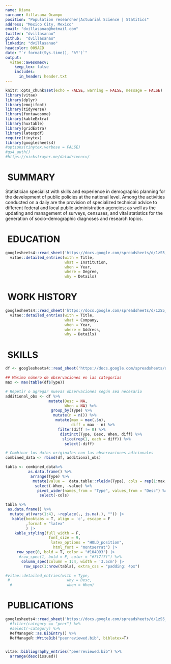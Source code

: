 ```yaml
---
name: Diana
surname: Villasana Ocampo
position: "Population researcher|Actuarial Science | Statitics"
address: "Mexico City, Mexico"
email: "dvillasanao@hotmail.com"
twitter: "dvillasanao"
github:  "dvillasanao"
linkedin: "dvillasanao"
headcolor: 009ACD
date: "`r format(Sys.time(), '%Y')`"
output:
  vitae::awesomecv:
    keep_tex: false
    includes:
      in_header: header.txt
---
```


```r
knitr::opts_chunk$set(echo = FALSE, warning = FALSE, message = FALSE)
library(vitae)
library(dplyr)
library(emojifont)
library(tidyverse)
library(fontawesome)
library(kableExtra)
library(huxtable)
library(gridExtra)
library(latexpdf)
require(tinytex)
library(googlesheets4)
#options(tinytex.verbose = FALSE)
#gs4_auth()
#https://nickstrayer.me/datadrivencv/
```

\faBookmark  \ SUMMARY
============================
Statistician specialist with skills and experience in demographic planning for the development of public policies at the national level. Among the activities conducted on a daily are the provision of specialized technical advice to different federal and local public administration agencies; as well as the updating and management of surveys, censuses, and vital statistics for the generation of socio-demographic diagnoses and research topics.  

\faGraduationCap \ EDUCATION
============================


```r
googlesheets4::read_sheet('https://docs.google.com/spreadsheets/d/1zS5_1hPhYhE-T9f7FlXPP4SI5UnGy0C0BhFVqK1IBWU/edit?usp=sharing', sheet="Education") %>%
  vitae::detailed_entries(with = Title, 
                          what = Institution,
                          when = Year,
                          where = Degree, 
                          why = Details)
```


\faBook \ WORK HISTORY
============================

```r
googlesheets4::read_sheet('https://docs.google.com/spreadsheets/d/1zS5_1hPhYhE-T9f7FlXPP4SI5UnGy0C0BhFVqK1IBWU/edit?usp=sharing', sheet="Work History") %>%
  vitae::detailed_entries(with = Title, 
                          what = Company,
                          when = Year,
                          where = Address, 
                          why = Details)
```
\newpage  
 
\faCogs \ SKILLS
============================

```r
df <- googlesheets4::read_sheet('https://docs.google.com/spreadsheets/d/1zS5_1hPhYhE-T9f7FlXPP4SI5UnGy0C0BhFVqK1IBWU/edit?usp=sharing', sheet="Skills") 

## Máximo número de observaciones en las categorías
max <- max(table(df$Type))

# Repetir o agregar nuevas observaciones según sea necesario
additional_obs <- df %>%
                   mutate(Desc = NA, 
                          When = NA) %>%
                    group_by(Type) %>%
                     mutate(n = n()) %>%
                      mutate(max = max(.$n), 
                             diff = max - n) %>%
                       filter(diff != 0) %>%
                        distinct(Type, Desc, When, diff) %>%
                         slice(rep(1, each = diff)) %>%
                          select(-diff)

# Combinar los datos originales con las observaciones adicionales
combined_data <- rbind(df, additional_obs)

tabla <- combined_data%>%
          as.data.frame() %>%
           arrange(Type) %>% 
            mutate(value =  data.table::rleidv(Type), cols = rep(1:max, times = 4)) %>%
             select(-When, -value) %>%
              pivot_wider(names_from = "Type", values_from = "Desc") %>% 
               select(-cols)

tabla %>% 
 as.data.frame() %>% 
  mutate_at(vars(1:4), ~replace(., is.na(.), "")) |>
   kable(booktabs = T, align = 'c', escape = F
         ,format = "latex"
         ) |>
    kable_styling(full_width = F, 
                   font_size = 9, 
                    latex_options = "HOLD_position", 
                     html_font = "montserrat") |>
     row_spec(0, bold = T, color = "#104D93") |>
      #row_spec(1, bold = F, color = "#7f7f7f") %>%
       column_spec(column = 1:4, width = '3.5cm') |>
        row_spec(1:nrow(tabla), extra_css = "padding: 4px")

#vitae::detailed_entries(with = Type,
 #                         why = Desc,
  #                        when = When)
```

\begin{table}[H]
\centering\begingroup\fontsize{9}{11}\selectfont

\begin{tabular}{>{\centering\arraybackslash}p{3.5cm}>{\centering\arraybackslash}p{3.5cm}>{\centering\arraybackslash}p{3.5cm}>{\centering\arraybackslash}p{3.5cm}}
\toprule
\textcolor[HTML]{104D93}{\textbf{Hard Skills}} & \textcolor[HTML]{104D93}{\textbf{Language}} & \textcolor[HTML]{104D93}{\textbf{Soft Skills}} & \textcolor[HTML]{104D93}{\textbf{Software Skills}}\\
\midrule
Sampling and Census & HTML & Project Management & R\\
Survey & CSS & Verbal Communication & Python\\
Data Mining & LaTeX & Writting Communication & SPSS Statistics\\
Machine Learning & Git & Public Communication & SAS\\
Data Visualization & Markdown &  & STATA\\
\addlinespace
Public Policy &  &  & ArcGIS\\
Policy Evaluation &  &  & SQL\\
 &  &  & PowerBI | DAX\\
 &  &  & Visual Studio Code\\
 &  &  & Illustrator\\
\bottomrule
\end{tabular}
\endgroup{}
\end{table}

\faFile \ PUBLICATIONS
============================

```r
googlesheets4::read_sheet('https://docs.google.com/spreadsheets/d/1zS5_1hPhYhE-T9f7FlXPP4SI5UnGy0C0BhFVqK1IBWU/edit?usp=sharing', sheet="Publications") %>%
  #filter(category == "peer") %>%
  #select(-category) %>%
  RefManageR::as.BibEntry() %>%
  RefManageR::WriteBib("peerreviewed.bib", biblatex=T)


vitae::bibliography_entries("peerreviewed.bib") %>%
  arrange(desc(issued))
```